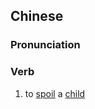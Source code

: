 {{also|惯坏}}
==Chinese==
{{zh-forms|s=惯坏}}

===Pronunciation===
{{zh-pron
|m=guànhuài
|cat=v
}}

===Verb===
{{zh-verb}}

# to [[spoil]] a [[child]]